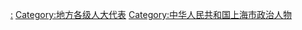 [[Category:上海市各级人民代表大会|:]]
[[Category:地方各级人大代表|Category:地方各级人大代表]]
[[Category:中华人民共和国上海市政治人物|Category:中华人民共和国上海市政治人物]]